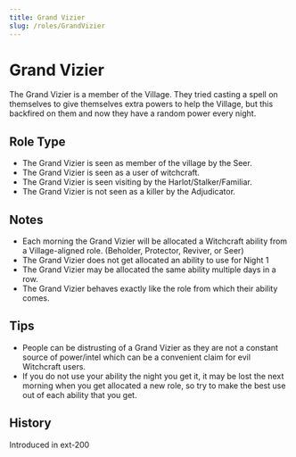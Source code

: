 ```yaml
---
title: Grand Vizier
slug: /roles/GrandVizier
---
```



# Grand Vizier

The Grand Vizier is a member of the Village. They tried casting a spell on themselves to give themselves extra powers to help the Village, but this backfired on them and now they have a random power every night.

## Role Type

- The Grand Vizier is seen as member of the village by the Seer.
- The Grand Vizier is seen as a user of witchcraft.
- The Grand Vizier is seen visiting by the Harlot/Stalker/Familiar.
- The Grand Vizier is not seen as a killer by the Adjudicator.

## Notes

- Each morning the Grand Vizier will be allocated a Witchcraft ability from a Village-aligned role. (Beholder, Protector, Reviver, or Seer)
- The Grand Vizier does not get allocated an ability to use for Night 1
- The Grand Vizier may be allocated the same ability multiple days in a row.
- The Grand Vizier behaves exactly like the role from which their ability comes.

## Tips

- People can be distrusting of a Grand Vizier as they are not a constant source of power/intel which can be a convenient claim for evil Witchcraft users.
- If you do not use your ability the night you get it, it may be lost the next morning when you get allocated a new role, so try to make the best use out of each ability that you get.

## History

<Timeline lineColor="white">
  <Event interval="2018-01-01">Introduced in ext-200</Event>
</Timeline>
